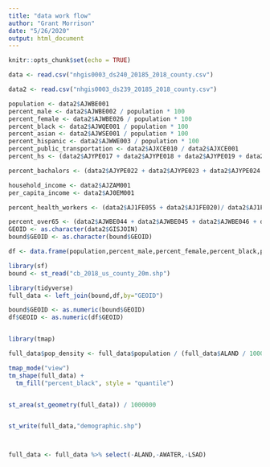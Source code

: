 ```yaml
---
title: "data work flow"
author: "Grant Morrison"
date: "5/26/2020"
output: html_document
---
```


```r
knitr::opts_chunk$set(echo = TRUE)
```




```r
data <- read.csv("nhgis0003_ds240_20185_2018_county.csv")
```


```r
data2 <- read.csv("nhgis0003_ds239_20185_2018_county.csv")
```



```r
population <- data2$AJWBE001
percent_male <- data2$AJWBE002 / population * 100
percent_female <- data2$AJWBE026 / population * 100
percent_black <- data2$AJWQE001 / population * 100
percent_asian <- data2$AJWSE001 / population * 100
percent_hispanic <- data2$AJWWE003 / population * 100
percent_public_transportation <- data2$AJXCE010 / data2$AJXCE001
percent_hs <- (data2$AJYPE017 + data2$AJYPE018 + data2$AJYPE019 + data2$AJYPE020 + data2$AJYPE021 + data2$AJYPE022 + data2$AJYPE023 + data2$AJYPE024 + data2$AJYPE025) / data2$AJYPE001 * 100

percent_bachalors <- (data2$AJYPE022 + data2$AJYPE023 + data2$AJYPE024 + data2$AJYPE025) / data2$AJYPE001 * 100

household_income <- data2$AJZAM001
per_capita_income <- data2$AJ0EM001

percent_health_workers <- (data2$AJ1FE055 + data2$AJ1FE020)/ data2$AJ1FE001 * 100

percent_over65 <- (data2$AJWBE044 + data2$AJWBE045 + data2$AJWBE046 + data2$AJWBE047 + data2$AJWBE048 + data2$AJWBE049 + data2$AJWBE020 + data2$AJWBE021 + data2$AJWBE022 + data2$AJWBE023 + data2$AJWBE024 + data2$AJWBE025) / population * 100
GEOID <- as.character(data2$GISJOIN)
bound$GEOID <- as.character(bound$GEOID)

df <- data.frame(population,percent_male,percent_female,percent_black,percent_asian,percent_hispanic, percent_public_transportation,percent_hs,percent_bachalors,household_income,per_capita_income,percent_health_workers,percent_over65,GEOID)
```



```r
library(sf)
bound <- st_read("cb_2018_us_county_20m.shp")
```



```r
library(tidyverse)
full_data <- left_join(bound,df,by="GEOID")

bound$GEOID <- as.numeric(bound$GEOID)
df$GEOID <- as.numeric(df$GEOID)


library(tmap)

full_data$pop_density <- full_data$population / (full_data$ALAND / 1000000)

tmap_mode("view")
tm_shape(full_data) +
  tm_fill("percent_black", style = "quantile")


st_area(st_geometry(full_data)) / 1000000


st_write(full_data,"demographic.shp")



full_data <- full_data %>% select(-ALAND,-AWATER,-LSAD)
```







